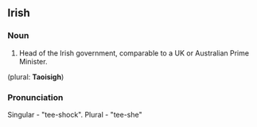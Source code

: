 ==Irish==
===Noun===
#Head of the Irish government, comparable to a UK or Australian Prime Minister.
(plural: '''Taoisigh''')

===Pronunciation===
Singular - "tee-shock".
Plural - "tee-she"
